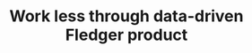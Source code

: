 ---
title: "Work less through data-driven Fledger product"
details: "We love connecting face-to-face with our customers and other like-minded industry pros. 
Come meet the team virtually discovered how our suite can help you reach your business objectives."
action_btn:
  enable: true
  label: "Learn more"
  link: "#"
image1: "/assets/imgs/about/meeting/about-1.png"
image2: "/assets/imgs/about/meeting/about-2.png"
shape1_img: "/assets/imgs/shape/shape-s-12.jpg"
---